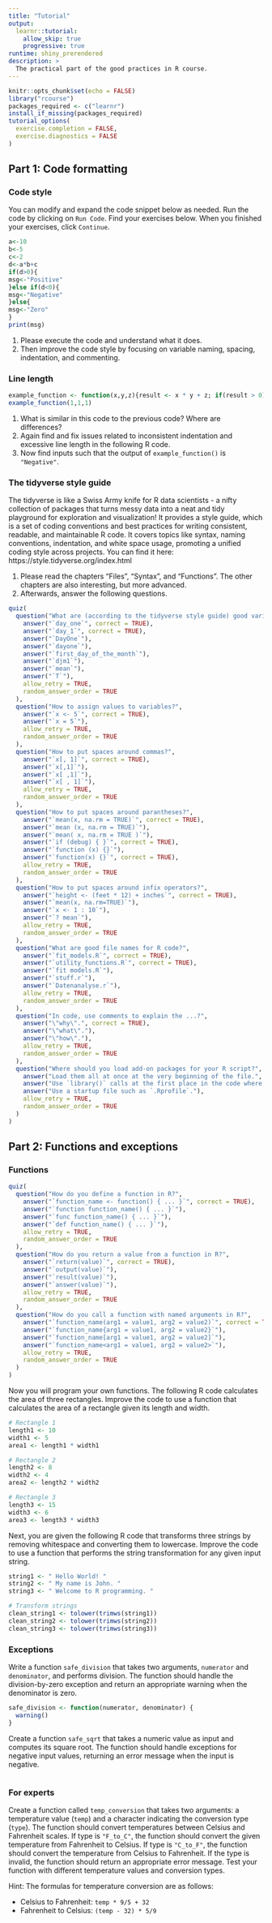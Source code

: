 ```yaml
---
title: "Tutorial"
output: 
  learnr::tutorial:
    allow_skip: true
    progressive: true
runtime: shiny_prerendered
description: >
  The practical part of the good practices in R course.
---
```


```r
knitr::opts_chunk$set(echo = FALSE)
library("rcourse")
packages_required <- c("learnr")
install_if_missing(packages_required)
tutorial_options(
  exercise.completion = FALSE,
  exercise.diagnostics = FALSE
)
```

## Part 1: Code formatting

### Code style

You can modify and expand the code snippet below as needed. Run the code by clicking on `Run Code`. Find your exercises below. When you finished your exercises, click `Continue`.

```r
a<-10
b<-5
c<-2
d<-a*b+c
if(d>0){
msg<-"Positive"
}else if(d<0){
msg<-"Negative"
}else{
msg<-"Zero"
}
print(msg)
```

1. Please execute the code and understand what it does.
2. Then improve the code style by focusing on variable naming, spacing, indentation, and commenting.

### Line length

```r
example_function <- function(x,y,z){result <- x * y + z; if(result > 0){return("Positive")}else if(result < 0){return("Negative")}else{return("Zero")}}
example_function(1,1,1)
```

1. What is similar in this code to the previous code? Where are differences?
2. Again find and fix issues related to inconsistent indentation and excessive line length in the following R code.
3. Now find inputs such that the output of `example_function()` is `"Negative"`.

### The tidyverse style guide

The tidyverse is like a Swiss Army knife for R data scientists - a nifty collection of packages that turns messy data into a neat and tidy playground for exploration and visualization! It provides a style guide, which is a set of coding conventions and best practices for writing consistent, readable, and maintainable R code. It covers topics like syntax, naming conventions, indentation, and white space usage, promoting a unified coding style across projects. You can find it here: https://style.tidyverse.org/index.html

1. Please read the chapters "Files", "Syntax", and "Functions". The other chapters are also interesting, but more advanced.
2. Afterwards, answer the following questions.

```r
quiz(
  question("What are (according to the tidyverse style guide) good variable names?",
    answer("`day_one`", correct = TRUE),
    answer("`day_1`", correct = TRUE),
    answer("`DayOne`"),
    answer("`dayone`"),
    answer("`first_day_of_the_month`"),
    answer("`djm1`"),
    answer("`mean`"),
    answer("`T`"),
    allow_retry = TRUE,
    random_answer_order = TRUE
  ),
  question("How to assign values to variables?",
    answer("`x <- 5`", correct = TRUE),
    answer("`x = 5`"),
    allow_retry = TRUE,
    random_answer_order = TRUE
  ),
  question("How to put spaces around commas?",
    answer("`x[, 1]`", correct = TRUE),
    answer("`x[,1]`"),
    answer("`x[ ,1]`"),
    answer("`x[ , 1]`"),
    allow_retry = TRUE,
    random_answer_order = TRUE
  ),
  question("How to put spaces around parantheses?",
    answer("`mean(x, na.rm = TRUE)`", correct = TRUE),
    answer("`mean (x, na.rm = TRUE)`"),
    answer("`mean( x, na.rm = TRUE )`"),
    answer("`if (debug) { }`", correct = TRUE),
    answer("`function (x) {}`"),
    answer("`function(x) {}`", correct = TRUE),
    allow_retry = TRUE,
    random_answer_order = TRUE
  ),
  question("How to put spaces around infix operators?",
    answer("`height <- (feet * 12) + inches`", correct = TRUE),
    answer("`mean(x, na.rm=TRUE)`"),
    answer("`x <- 1 : 10`"),
    answer("`? mean`"),
    allow_retry = TRUE,
    random_answer_order = TRUE
  ),
  question("What are good file names for R code?",
    answer("`fit_models.R`", correct = TRUE),
    answer("`utility_functions.R`", correct = TRUE),
    answer("`fit models.R`"),
    answer("`stuff.r`"),
    answer("`Datenanalyse.r`"),
    allow_retry = TRUE,
    random_answer_order = TRUE
  ),
  question("In code, use comments to explain the ...?",
    answer("\"why\".", correct = TRUE),
    answer("\"what\"."),
    answer("\"how\"."),
    allow_retry = TRUE,
    random_answer_order = TRUE
  ),
  question("Where should you load add-on packages for your R script?",
    answer("Load them all at once at the very beginning of the file.", correct = TRUE),
    answer("Use `library()` calls at the first place in the code where the package is used."),
    answer("Use a startup file such as `.Rprofile`."),
    allow_retry = TRUE,
    random_answer_order = TRUE
  )
)
```

## Part 2: Functions and exceptions

### Functions

```r
quiz(
  question("How do you define a function in R?",
    answer("`function_name <- function() { ... }`", correct = TRUE),
    answer("`function function_name() { ... }`"),
    answer("`func function_name() { ... }`"),
    answer("`def function_name() { ... }`"),
    allow_retry = TRUE,
    random_answer_order = TRUE
  ),
  question("How do you return a value from a function in R?",
    answer("`return(value)`", correct = TRUE),
    answer("`output(value)`"),
    answer("`result(value)`"),
    answer("`answer(value)`"),
    allow_retry = TRUE,
    random_answer_order = TRUE
  ),
  question("How do you call a function with named arguments in R?",
    answer("`function_name(arg1 = value1, arg2 = value2)`", correct = TRUE),
    answer("`function_name{arg1 = value1, arg2 = value2}`"),
    answer("`function_name[arg1 = value1, arg2 = value2]`"),
    answer("`function_name<arg1 = value1, arg2 = value2>`"),
    allow_retry = TRUE,
    random_answer_order = TRUE
  )
)
```

Now you will program your own functions. The following R code calculates the area of three rectangles. Improve the code to use a function that calculates the area of a rectangle given its length and width.

```r
# Rectangle 1
length1 <- 10
width1 <- 5
area1 <- length1 * width1

# Rectangle 2
length2 <- 8
width2 <- 4
area2 <- length2 * width2

# Rectangle 3
length3 <- 15
width3 <- 6
area3 <- length3 * width3
```

Next, you are given the following R code that transforms three strings by removing whitespace and converting them to lowercase. Improve the code to use a function that performs the string transformation for any given input string.

```r
string1 <- " Hello World! "
string2 <- " My name is John. "
string3 <- " Welcome to R programming. "

# Transform strings
clean_string1 <- tolower(trimws(string1))
clean_string2 <- tolower(trimws(string2))
clean_string3 <- tolower(trimws(string3))
```

### Exceptions

Write a function `safe_division` that takes two arguments, `numerator` and `denominator`, and performs division. The function should handle the division-by-zero exception and return an appropriate warning when the denominator is zero.

```r
safe_division <- function(numerator, denominator) {
  warning()
}
```

Create a function `safe_sqrt` that takes a numeric value as input and computes its square root. The function should handle exceptions for negative input values, returning an error message when the input is negative.

```r


```

### For experts

Create a function called `temp_conversion` that takes two arguments: a temperature value (`temp`) and a character indicating the conversion type (`type`). The function should convert temperatures between Celsius and Fahrenheit scales. If type is `"F_to_C"`, the function should convert the given temperature from Fahrenheit to Celsius. If type is `"C_to_F"`, the function should convert the temperature from Celsius to Fahrenheit. If the type is invalid, the function should return an appropriate error message. Test your function with different temperature values and conversion types.

Hint: The formulas for temperature conversion are as follows:

- Celsius to Fahrenheit: `temp * 9/5 + 32`
- Fahrenheit to Celsius: `(temp - 32) * 5/9`

```r


```
